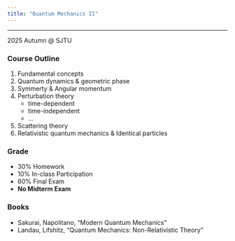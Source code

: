 ```yaml
---
title: "Quantum Mechanics II"
---
```


---

2025 Autumn @ SJTU

### Course Outline

1. Fundamental concepts
2. Quantum dynamics & geometric phase
3. Symmerty & Angular momentum
4. Perturbation theory
    - time-dependent
    - time-independent
    - ...
5. Scattering theory
6. Relativistic quantum mechanics & Identical particles

### Grade

* 30% Homework
* 10% In-class Participation
* 60% Final Exam
* **No Midterm Exam**

### Books

* Sakurai, Napolitano, "Modern Quantum Mechanics"
* Landau, Lifshitz, "Quantum Mechanics: Non-Relativistic Theory"
